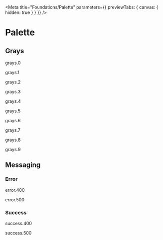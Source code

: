 

<Meta
    title="Foundations/Palette"
    parameters={{ previewTabs: { canvas: { hidden: true } } }}
/>

# Palette

## Grays

<Row>
    <Col sm={12} lg={6} align="center">
        <div
            className="paletteColour"
            style={{ width: '100%', height: '100%', backgroundColor: grays[0] }}
        ></div>
    </Col>
    <Col sm={12} lg={6} align="center">
        <p>grays.0</p>
    </Col>
</Row>

<Row>
    <Col sm={12} lg={6} align="center">
        <div
            className="paletteColour"
            style={{ width: '100%', height: '100%', backgroundColor: grays[1] }}
        ></div>
    </Col>
    <Col sm={12} lg={6} align="center">
        <p>grays.1</p>
    </Col>
</Row>

<Row>
    <Col sm={12} lg={6} align="center">
        <div
            className="paletteColour"
            style={{ width: '100%', height: '100%', backgroundColor: grays[2] }}
        ></div>
    </Col>
    <Col sm={12} lg={6} align="center">
        <p>grays.2</p>
    </Col>
</Row>

<Row>
    <Col sm={12} lg={6} align="center">
        <div
            className="paletteColour"
            style={{ width: '100%', height: '100%', backgroundColor: grays[3] }}
        ></div>
    </Col>
    <Col sm={12} lg={6} align="center">
        <p>grays.3</p>
    </Col>
</Row>

<Row>
    <Col sm={12} lg={6} align="center">
        <div
            className="paletteColour"
            style={{ width: '100%', height: '100%', backgroundColor: grays[4] }}
        ></div>
    </Col>
    <Col sm={12} lg={6} align="center">
        <p>grays.4</p>
    </Col>
</Row>

<Row>
    <Col sm={12} lg={6} align="center">
        <div
            className="paletteColour"
            style={{ width: '100%', height: '100%', backgroundColor: grays[5] }}
        ></div>
    </Col>
    <Col sm={12} lg={6} align="center">
        <p>grays.5</p>
    </Col>
</Row>

<Row>
    <Col sm={12} lg={6} align="center">
        <div
            className="paletteColour"
            style={{ width: '100%', height: '100%', backgroundColor: grays[6] }}
        ></div>
    </Col>
    <Col sm={12} lg={6} align="center">
        <p>grays.6</p>
    </Col>
</Row>

<Row>
    <Col sm={12} lg={6} align="center">
        <div
            className="paletteColour"
            style={{ width: '100%', height: '100%', backgroundColor: grays[7] }}
        ></div>
    </Col>
    <Col sm={12} lg={6} align="center">
        <p>grays.7</p>
    </Col>
</Row>

<Row>
    <Col sm={12} lg={6} align="center">
        <div
            className="paletteColour"
            style={{ width: '100%', height: '100%', backgroundColor: grays[8] }}
        ></div>
    </Col>
    <Col sm={12} lg={6} align="center">
        <p>grays.8</p>
    </Col>
</Row>

<Row>
    <Col sm={12} lg={6} align="center">
        <div
            className="paletteColour"
            style={{ width: '100%', height: '100%', backgroundColor: grays[9] }}
        ></div>
    </Col>
    <Col sm={12} lg={6} align="center">
        <p>grays.9</p>
    </Col>
</Row>

## Messaging

### Error

<Row>
    <Col sm={12} lg={6} align="center">
        <div
            className="paletteColour"
            style={{
                width: '100%',
                height: '100%',
                backgroundColor: error,
            }}
        ></div>
    </Col>
    <Col sm={12} lg={6} align="center">
        <p>error.400</p>
    </Col>
</Row>

<Row>
    <Col sm={12} lg={6} align="center">
        <div
            className="paletteColour"
            style={{
                width: '100%',
                height: '100%',
                backgroundColor: error,
            }}
        ></div>
    </Col>
    <Col sm={12} lg={6} align="center">
        <p>error.500</p>
    </Col>
</Row>

### Success

<Row>
    <Col sm={12} lg={6} align="center">
        <div
            className="paletteColour"
            style={{
                width: '100%',
                height: '100%',
                backgroundColor: success,
            }}
        ></div>
    </Col>
    <Col sm={12} lg={6} align="center">
        <p>success.400</p>
    </Col>
</Row>

<Row>
    <Col sm={12} lg={6} align="center">
        <div
            className="paletteColour"
            style={{
                width: '100%',
                height: '100%',
                backgroundColor: success,
            }}
        ></div>
    </Col>
    <Col sm={12} lg={6} align="center">
        <p>success.500</p>
    </Col>
</Row>

